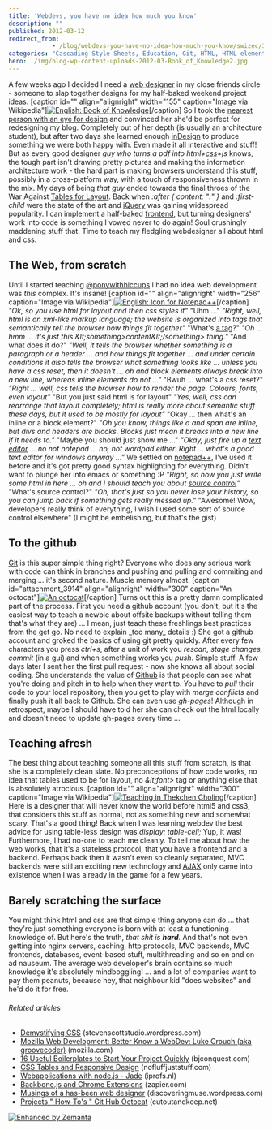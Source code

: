 ```yaml
---
title: 'Webdevs, you have no idea how much you know'
description: ""
published: 2012-03-12
redirect_from: 
            - /blog/webdevs-you-have-no-idea-how-much-you-know/swizec/3891
categories: "Cascading Style Sheets, Education, Git, HTML, HTML element, JavaScript, jQuery, Notepad++, Text editor, Uncategorized, Web design"
hero: ./img/blog-wp-content-uploads-2012-03-Book_of_Knowledge2.jpg
---
```


A few weeks ago I decided I need a [web designer](http://en.wikipedia.org/wiki/Web_design "Web design") in my close friends circle - someone to slap together designs for my half-baked weekend project ideas. \[caption id="" align="alignright" width="155" caption="Image via Wikipedia"][![English: Book of Knowledge](./img/blog-wp-content-uploads-2012-03-Book_of_Knowledge2.jpg "English: Book of Knowledge")](http://commons.wikipedia.org/wiki/File:Book_of_Knowledge.jpg)\[/caption] So I took the [nearest person with an eye for design](http://twitter.com/ponywithhiccups) and convinced her she'd be perfect for redesigning my blog. Completely out of her depth (is usually an architecture student), but after two days she learned enough [inDesign](http://www.adobe.com/products/indesign/main.html "Adobe InDesign") to produce something we were both happy with. Even made it all interactive and stuff! But as every good designer _guy who turns a pdf into html+[css](http://en.wikipedia.org/wiki/Cascading_Style_Sheets "Cascading Style Sheets")+js_ knows, the tough part isn't drawing pretty pictures and making the information architecture work - the hard part is making browsers understand this stuff, possibly in a cross-platform way, with a touch of responsiveness thrown in the mix. My days of being _that guy_ ended towards the final throes of the War Against [Tables for Layout](http://en.wikipedia.org/wiki/Tableless_web_design "Tableless web design"). Back when _:after { content: ":" }_ and _:first-child_ were the state of the art and [jQuery](http://jquery.com/ "JQuery") was gaining widespread popularity. I can implement a half-baked [frontend](http://en.wikipedia.org/wiki/Front_and_back_ends "Front and back ends"), but turning designers' work into code is something I vowed never to do again! Soul crushingly maddening stuff that. Time to teach my fledgling webdesigner all about html and css.

## The Web, from scratch

Until I started teaching [@ponywithhiccups](http://twitter.com/ponywithhiccups) I had no idea web development was _this_ complex. It's insane! \[caption id="" align="alignright" width="256" caption="Image via Wikipedia"][![English: Icon for Notepad++](./img/blog-wp-content-uploads-2012-03-Notepad_plus_plus2.png "English: Icon for Notepad++")](http://commons.wikipedia.org/wiki/File:Notepad_plus_plus.png)\[/caption] _"Ok, so you use html for layout and then css styles it"_ "Uhm ..." _"Right, well, html is an xml-like markup language; the website is organized into tags that semantically tell the browser how things fit together"_ "What's [a tag](http://en.wikipedia.org/wiki/HTML_element "HTML element")?" _"Oh ... hmm ... it's just this &amp;lt;something>content&amp;lt;/something> thing."_ "And what does it do?" _"Well, it tells the browser whether something is a paragraph or a header ... and how things fit together ... and under certain conditions it also tells the browser what something looks like ... unless you have a css reset, then it doesn't ... oh and block elements always break into a new line, whereas inline elements do not ..."_ "Bwuh ... what's a css reset?" _"Right ... well, css tells the browser how to render the page. Colours, fonts, even layout"_ "But you just said html is for layout" _"Yes, well, css can rearrange that layout completely; html is really more about semantic stuff these days, but it used to be mostly for layout"_ "Okay ... then what's an inline or a block element?" _"Oh you know, things like a and span are inline, but divs and headers are blocks. Blocks just mean it breaks into a new line if it needs to."_ "Maybe you should just show me ..." _"Okay, just fire up a [text editor](http://en.wikipedia.org/wiki/Text_editor "Text editor") ... no not notepad ... no, not wordpad either. Right ... what's a good text editor for windows anyway ..."_ We settled on [notepad++](http://www.notepad-plus-plus.org/ "Notepad++"), I've used it before and it's got pretty good syntax highlighting for everything. Didn't want to plunge her into emacs or something :P _"Right, so now you just write some html in here ... oh and I should teach you about [source control](http://en.wikipedia.org/wiki/Revision_control "Revision control")"_ "What's source control?" _"Oh, that's just so you never lose your history, so you can jump back if something gets really messed up."_ "Awesome! Wow, developers really think of everything, I wish I used some sort of source control elsewhere" (I might be embelishing, but that's the gist)

## To the github

[Git](http://git-scm.com "Git (software)") is this super simple thing right? Everyone who does any serious work with code can think in branches and pushing and pulling and commiting and merging ... it's second nature. Muscle memory almost. \[caption id="attachment_3914" align="alignright" width="300" caption="An octocat"][![An octocat](./img/blog-wp-content-uploads-2012-03-4325726291_7535aa8037-300x199.jpg "An octocat")](http://swizec.com/blog/wp-content/uploads/2012/03/4325726291_7535aa8037.jpg)\[/caption] Turns out this is a pretty damn complicated part of the process. First you need a github account (you don't, but it's the easiest way to teach a newbie about offsite backups without telling them that's what they are) ... I mean, just teach these freshlings best practices from the get go. No need to explain \_too many_ details :) She got a github account and groked the basics of using git pretty quickly. After every few characters you press _ctrl+s_, after a unit of work you _rescan, stage changes, commit_ (in a gui) and when something works you _push_. Simple stuff. A few days later I sent her the first pull request - now she knows all about social coding. She understands the value of [Github](http://github.com "GitHub") is that people can see what you're doing and pitch in to help when they want to. You have to _pull_ their code to your local repository, then you get to play with _merge conflicts_ and finally push it all back to Github. She can even use _gh-pages_! Although in retrospect, maybe I should have told her she can check out the html locally and doesn't need to update gh-pages every time ...

## Teaching afresh

The best thing about teaching someone all this stuff from scratch, is that she is a completely clean slate. No preconceptions of how code works, no idea that tables used to be for layout, no _&amp;lt;font>_ tag or anything else that is absolutely atrocious. \[caption id="" align="alignright" width="300" caption="Image via Wikipedia"][![Teaching in Thekchen Choling](./img/blog-wp-content-uploads-2012-03-300px-Teaching-8001.jpg "Teaching in Thekchen Choling")](http://en.wikipedia.org/wiki/File:Teaching-800.jpg)\[/caption] Here is a designer that will never know the world before html5 and css3, that considers this stuff as normal, not as something new and somewhat scary. That's a good thing! Back when I was learning webdev the best advice for using table-less design was _display: table-cell;_ Yup, it was! Furthermore, I had no-one to teach me cleanly. To tell me about how the web works, that it's a stateless protocol, that you have a frontend and a backend. Perhaps back then it wasn't even so cleanly separated, MVC backends were still an exciting new technology and [AJAX](http://en.wikipedia.org/wiki/Ajax_%28programming%29 "Ajax (programming)") only came into existence when I was already in the game for a few years.

## Barely scratching the surface

You might think html and css are that simple thing anyone can do ... that they're just something everyone is born with at least a functioning knowledge of. But here's the truth, _that shit is **hard**._ And that's not even getting into nginx servers, caching, http protocols, MVC backends, MVC frontends, databases, event-based stuff, multithreading and so on and on ad nauseum. The average web developer's brain contains so much knowledge it's absolutely mindboggling! ... and a lot of companies want to pay them peanuts, because hey, that neighbour kid "does websites" and he'd do it for free.

###### Related articles

-   [Demystifying CSS](http://stevenscottstudio.wordpress.com/2012/03/08/demystifying-css/) (stevenscottstudio.wordpress.com)
-   [Mozilla Web Development: Better Know a WebDev: Luke Crouch (aka groovecoder)](http://blog.mozilla.com/webdev/2012/03/09/better-know-a-webdev-luke-crouch-aka-groovecoder/) (mozilla.com)
-   [16 Useful Boilerplates to Start Your Project Quickly](http://bjconquest.com/2012/03/06/16-useful-boilerplates-to-start-your-project-quickly/) (bjconquest.com)
-   [CSS Tables and Responsive Design](http://www.nofluffjuststuff.com/blog/terry_ryan/2012/01/css_tables_and_responsive_design) (nofluffjuststuff.com)
-   [Webapplications with node.js - Jade](http://blog.iprofs.nl/2012/03/05/webapplications-with-node-js-jade/) (iprofs.nl)
-   [Backbone.js and Chrome Extensions](https://zapier.com/blog/2012/02/23/backbonejs-within-chrome-extension/) (zapier.com)
-   [Musings of a has-been web designer](http://discoveringmuse.wordpress.com/2012/03/09/musings-of-a-has-been-web-designer/) (discoveringmuse.wordpress.com)
-   [Projects " How-To's " Git Hub Octocat](http://www.cutoutandkeep.net//projects/github-octocat) (cutoutandkeep.net)

[![Enhanced by Zemanta](http://img.zemanta.com/zemified_e.png?x-id=d1ac8b4a-0336-49c7-aca6-e7b68618ae29)](http://www.zemanta.com/ "Enhanced by Zemanta")

